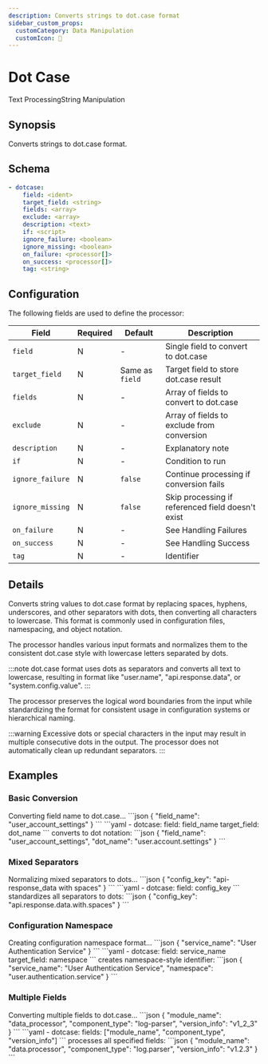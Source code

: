 ```yaml
---
description: Converts strings to dot.case format
sidebar_custom_props:
  customCategory: Data Manipulation
  customIcon: 🔅
---
```


# Dot Case

<span className="theme-doc-version-badge badge badge--primary">Text Processing</span><span className="theme-doc-version-badge badge badge--secondary">String Manipulation</span>

## Synopsis

Converts strings to dot.case format.

## Schema

```yaml {2-3}
- dotcase:
    field: <ident>
    target_field: <string>
    fields: <array>
    exclude: <array>
    description: <text>
    if: <script>
    ignore_failure: <boolean>
    ignore_missing: <boolean>
    on_failure: <processor[]>
    on_success: <processor[]>
    tag: <string>
```

## Configuration

The following fields are used to define the processor:

|Field|Required|Default|Description|
|---|---|---|---|
|`field`|N|-|Single field to convert to dot.case|
|`target_field`|N|Same as `field`|Target field to store dot.case result|
|`fields`|N|-|Array of fields to convert to dot.case|
|`exclude`|N|-|Array of fields to exclude from conversion|
|`description`|N|-|Explanatory note|
|`if`|N|-|Condition to run|
|`ignore_failure`|N|`false`|Continue processing if conversion fails|
|`ignore_missing`|N|`false`|Skip processing if referenced field doesn't exist|
|`on_failure`|N|-|See <Topic id="handling-failures">Handling Failures</Topic>|
|`on_success`|N|-|See <Topic id="handling-success">Handling Success</Topic>|
|`tag`|N|-|Identifier|

## Details

Converts string values to dot.case format by replacing spaces, hyphens, underscores, and other separators with dots, then converting all characters to lowercase. This format is commonly used in configuration files, namespacing, and object notation.

The processor handles various input formats and normalizes them to the consistent dot.case style with lowercase letters separated by dots.

:::note
dot.case format uses dots as separators and converts all text to lowercase, resulting in format like "user.name", "api.response.data", or "system.config.value".
:::

The processor preserves the logical word boundaries from the input while standardizing the format for consistent usage in configuration systems or hierarchical naming.

:::warning
Excessive dots or special characters in the input may result in multiple consecutive dots in the output. The processor does not automatically clean up redundant separators.
:::

## Examples

### Basic Conversion

<ExampleGrid>
  <CommentCol>
    Converting field name to dot.case...
  </CommentCol>
  <CodeCol>
    ```json
    {
      "field_name": "user_account_settings"
    }
    ```
    ```yaml
    - dotcase:
        field: field_name
        target_field: dot_name
    ```
  </CodeCol>
  <CommentCol>
    converts to dot notation:
  </CommentCol>
  <CodeCol>
    ```json
    {
      "field_name": "user_account_settings",
      "dot_name": "user.account.settings"
    }
    ```
  </CodeCol>
</ExampleGrid>

### Mixed Separators

<ExampleGrid>
  <CommentCol>
    Normalizing mixed separators to dots...
  </CommentCol>
  <CodeCol>
    ```json
    {
      "config_key": "api-response_data with spaces"
    }
    ```
    ```yaml
    - dotcase:
        field: config_key
    ```
  </CodeCol>
  <CommentCol>
    standardizes all separators to dots:
  </CommentCol>
  <CodeCol>
    ```json
    {
      "config_key": "api.response.data.with.spaces"
    }
    ```
  </CodeCol>
</ExampleGrid>

### Configuration Namespace

<ExampleGrid>
  <CommentCol>
    Creating configuration namespace format...
  </CommentCol>
  <CodeCol>
    ```json
    {
      "service_name": "User Authentication Service"
    }
    ```
    ```yaml
    - dotcase:
        field: service_name
        target_field: namespace
    ```
  </CodeCol>
  <CommentCol>
    creates namespace-style identifier:
  </CommentCol>
  <CodeCol>
    ```json
    {
      "service_name": "User Authentication Service",
      "namespace": "user.authentication.service"
    }
    ```
  </CodeCol>
</ExampleGrid>

### Multiple Fields

<ExampleGrid>
  <CommentCol>
    Converting multiple fields to dot.case...
  </CommentCol>
  <CodeCol>
    ```json
    {
      "module_name": "data_processor",
      "component_type": "log-parser",
      "version_info": "v1_2_3"
    }
    ```
    ```yaml
    - dotcase:
        fields: ["module_name", "component_type", "version_info"]
    ```
  </CodeCol>
  <CommentCol>
    processes all specified fields:
  </CommentCol>
  <CodeCol>
    ```json
    {
      "module_name": "data.processor",
      "component_type": "log.parser",
      "version_info": "v1.2.3"
    }
    ```
  </CodeCol>
</ExampleGrid>